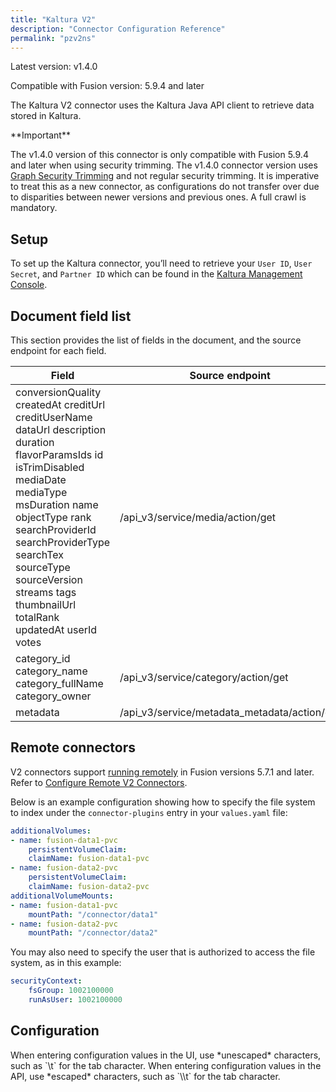 ```yaml
---
title: "Kaltura V2"
description: "Connector Configuration Reference"
permalink: "pzv2ns"
---
```


Latest version: v1.4.0

Compatible with Fusion version: 5.9.4 and later

The Kaltura V2 connector uses the Kaltura Java API client to retrieve data stored in Kaltura.

<Tip>
**Important**

The v1.4.0 version of this connector is only compatible with Fusion 5.9.4 and later when using security trimming. The v1.4.0 connector version uses [Graph Security Trimming](/fusion/5.9/zdzlfu/graph-security-trimming-stage) and not regular security trimming. It is imperative to treat this as a new connector, as configurations do not transfer over due to disparities between newer versions and previous ones. A full crawl is mandatory.
</Tip>



## Setup

To set up the Kaltura connector, you’ll need to retrieve your `User ID`, `User Secret`, and `Partner ID` which can be found in the [Kaltura Management Console](https://kmc.kaltura.com/index.php/kmcng/login).

## Document field list

This section provides the list of fields in the document, and the source endpoint for each field.

| Field | Source endpoint |
| --- | --- |
| conversionQuality  createdAt  creditUrl  creditUserName  dataUrl  description  duration  flavorParamsIds  id  isTrimDisabled  mediaDate  mediaType  msDuration  name  objectType  rank  searchProviderId  searchProviderType  searchTex  sourceType  sourceVersion  streams  tags  thumbnailUrl  totalRank  updatedAt  userId  votes | /api_v3/service/media/action/get |
| category_id  category_name  category_fullName  category_owner | /api_v3/service/category/action/get |
| metadata | /api_v3/service/metadata_metadata/action/get |

## Remote connectors

V2 connectors support [running remotely](/fusion-connectors/8xhsoc/remote-v-2-connectors) in Fusion versions 5.7.1 and later. Refer to [Configure Remote V2 Connectors](/how-to/ssl8ue/configure-remote-v-2-connectors).

Below is an example configuration showing how to specify the file system to index under the `connector-plugins` entry in your `values.yaml` file:

```yaml
additionalVolumes:
- name: fusion-data1-pvc
    persistentVolumeClaim:
    claimName: fusion-data1-pvc
- name: fusion-data2-pvc
    persistentVolumeClaim:
    claimName: fusion-data2-pvc
additionalVolumeMounts:
- name: fusion-data1-pvc
    mountPath: "/connector/data1"
- name: fusion-data2-pvc
    mountPath: "/connector/data2"

```

You may also need to specify the user that is authorized to access the file system, as in this example:

```yaml
securityContext:
    fsGroup: 1002100000
    runAsUser: 1002100000

```

## Configuration

<Tip>
When entering configuration values in the UI, use *unescaped* characters, such as `\t` for the tab character. When entering configuration values in the API, use *escaped* characters, such as `\\t` for the tab character.
</Tip>




<SchemaParamFields schema={schema}/>

